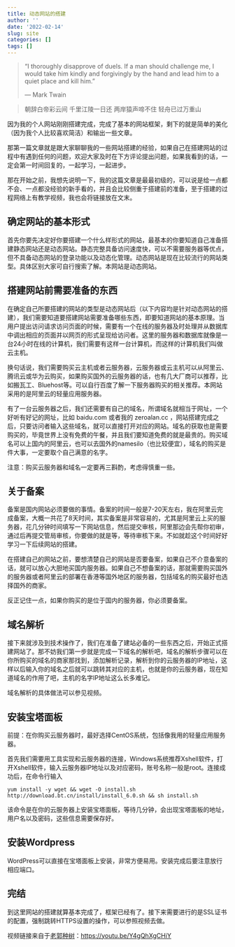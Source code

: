 ```yaml
---
title: 动态网站的搭建
author: ''
date: '2022-02-14'
slug: site
categories: []
tags: []
---
```

> "I thoroughly disapprove of duels. If a man should challenge me,
  I would take him kindly and forgivingly by the hand and lead him
  to a quiet place and kill him."
>
> --- Mark Twain

<blockquote>
    <p>朝辞白帝彩云间 千里江陵一日还 两岸猿声啼不住 轻舟已过万重山</p>
</blockquote>

因为我的个人网站刚刚搭建完成，完成了基本的网站框架，剩下的就是简单的美化（因为我个人比较喜欢简洁）和输出一些文章。

那第一篇文章就是跟大家聊聊我的一些网站搭建的经验，如果自己在搭建网站的过程中有遇到任何的问题，欢迎大家及时在下方评论提出问题，如果我看到的话，一定会第一时间回复的，一起学习，一起进步。

那在开始之前，我想先说明一下，我的这篇文章是最最初级的，可以说是给一点都不会、一点都没经验的新手看的，并且会比较侧重于搭建前的准备，至于搭建的过程网络上有教学视频，我也会将链接放在文末。

## 确定网站的基本形式

首先你要先决定好你要搭建一个什么样形式的网站，最基本的你要知道自己准备搭建静态网站还是动态网站。静态完整具备访问速度快，可以不需要服务器等优点，但不具备动态网站的登录功能以及动态化管理。动态网站是现在比较流行的网站类型。具体区别大家可自行搜索了解。本网站是动态网站。

## 搭建网站前需要准备的东西

在确定自己所要搭建的网站的类型是动态网站后（以下内容均是针对动态网站的搭建），我们需要知道要搭建网站需要准备哪些东西，即要知道网站的基本原理。当用户提出访问请求访问页面的时候，需要有一个在线的服务器及时处理并从数据库中调出相应的页面并以网页的形式呈现给访问者。这里的服务器和数据库就像是一台24小时在线的计算机，我们需要有这样一台计算机，而这样的计算机我们叫做云主机。

换句话说，我们需要购买云主机或者云服务器，云服务器或云主机可以从阿里云、腾讯云或华为云购买，如果购买国外的云服务器的话，也有几大厂商可以推荐，比如搬瓦工、Bluehost等。可以自行百度了解一下服务器购买的相关推荐。本网站采用的是阿里云的轻量应用服务器。

有了一台云服务器之后，我们还需要有自己的域名，所谓域名就相当于网址，一个好听有好记的网址，比如 baidu.com 或者我的 zeroalan.cc ，网站搭建完成之后，只要访问者输入这些域名，就可以直接打开对应的网站。域名的获取也是需要购买的，毕竟世界上没有免费的午餐，并且我们要知道免费的就是最贵的。购买域名可以上国内的阿里云，也可以去国外的namesilo（也比较便宜），域名的购买是件大事，一定要取个自己满意的名字。

注意：购买云服务器和域名一定要再三斟酌，考虑得慎重一些。

## 关于备案

备案是国内网站必须要做的事情。备案的时间一般是7-20天左右，我在阿里云完成备案，大概一共花了8天时间，其实备案是非常容易的，尤其是阿里云上买的服务器，花几分钟时间填写一下网站信息，然后提交审核，阿里那边会先帮你初审，通过后再提交管局审核，你要做的就是等，等待审核下来。不如就趁这个时间好好学习一下后续网站的搭建。

在搭建自己的网站之前，要想清楚自己的网站是否要备案，如果自己不介意备案的话，就可以放心大胆地买国内服务器。如果自己不想备案的话，那就需要购买国外的服务器或者阿里云的部署在香港等国外地区的服务器，包括域名的购买最好也选择国外的商家。

反正记住一点，如果你购买的是位于国内的服务器，你必须要备案。

## 域名解析

接下来就涉及到技术操作了，我们在准备了建站必备的一些东西之后，开始正式搭建网站了。那不妨我们第一步就是完成一下域名的解析吧，域名的解析步骤可以在你所购买的域名的商家那找到，添加解析记录，解析到你的云服务器的IP地址，这样以后输入你的域名之后就可以跳转其对应的主机，也就是你的云服务器，现在知道域名的作用了吧，主机的名字IP地址这么长多难记。

域名解析的具体做法可以参见视频。

## 安装宝塔面板

前提：在你购买云服务器时，最好选择CentOS系统，包括像我用的轻量应用服务器。

首先我们需要用工具实现和云服务器的连接，Windows系统推荐Xshell软件，打开Xshell软件，输入云服务器IP地址以及对应密码，账号名称一般是root。连接成功后，在命令行输入

```
yum install -y wget && wget -O install.sh http://download.bt.cn/install/install_6.0.sh && sh install.sh
```

该命令是在你的云服务器上安装宝塔面板，等待几分钟，会出现宝塔面板的地址，用户名以及密码，这些信息需要保存好。

## 安装Wordpress

WordPress可以直接在宝塔面板上安装，非常方便易用。安装完成后要注意放行相应端口。

## 完结

到这里网站的搭建就算基本完成了，框架已经有了。接下来需要进行的是SSL证书的配置，强制跳转HTTPS设置的操作，可以参照视频去做。

视频链接来自于[老郭种树](https://guozh.net/)：[https://youtu.be/Y4gQhXgCHiY](https://www.youtube.com/watch?v=Y4gQhXgCHiY&t=0s)









